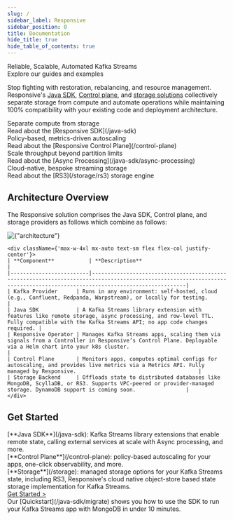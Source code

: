 ```yaml
---
slug: /
sidebar_label: Responsive
sidebar_position: 0
title: Documentation
hide_title: true
hide_table_of_contents: true
---
```



<div className={
    'bg-gradient-to-r from-[#FF781D] via-[#B800B5] to-[#007AFF] inline-block text-transparent bg-clip-text text-4xl font-semibold'
}>
    Reliable, Scalable, Automated Kafka Streams
</div>
<div className={'text-gray-400 text-2xl'}>Explore our guides and examples</div>

<div className={'h-4'}/>

Stop fighting with restoration, rebalancing, and resource management. Responsive's [Java SDK](/java-sdk),
[Control plane](/control-plane), and [storage solutions](/storage) collectively separate storage from
compute and automate operations while maintaining 100% compatibility with your existing code and deployment
architecture.

<div className={'grid md:grid-cols-2 gap-3 pt-4 pb-8 max-w-4xl mx-auto'}>
    <div className={'rounded-xl border border-gray-300 border-dashed p-4 flex flex-col items-center'}>
        <div className={'flex gap-1 items-center'}>
            <div className={'inline-block mt-2'}><Icons.terminal /></div>
            <div className={'font-semibold lg:text-lg'}>Separate compute from storage</div>
        </div>
        <div>Read about the [Responsive SDK](/java-sdk)</div>
    </div>
    <div className={'rounded-xl border border-gray-300 border-dashed p-4 flex flex-col items-center'}>
        <div className={'flex gap-1 items-center'}>
            <div className={'inline-block mt-2'}><Icons.cloud /></div>
            <div className={'font-semibold lg:text-lg'}>Policy-based, metrics-driven autoscaling</div>
        </div>
        <div>Read about the [Responsive Control Plane](/control-plane)</div>
    </div>
    <div className={'rounded-xl border border-gray-300 border-dashed p-4 flex flex-col items-center'}>
        <div className={'flex gap-1 items-center'}>
            <div className={'inline-block mt-2'}><Icons.bolt /></div>
            <div className={'font-semibold lg:text-lg'}>Scale throughput beyond partition limits</div>
        </div>
        <div>Read about the [Async Processing](/java-sdk/async-processing)</div>
    </div>
    <div className={'rounded-xl border border-gray-300 border-dashed p-4 flex flex-col items-center'}>
        <div className={'flex gap-1 items-center'}>
            <div className={'inline-block mt-2'}><Icons.dbSmile /></div>
            <div className={'font-semibold lg:text-lg'}>Cloud-native, bespoke streaming storage</div>
        </div>
        <div>Read about the [RS3](/storage/rs3) storage engine</div>
    </div>
</div>

## Architecture Overview
The Responsive solution comprises the Java SDK, Control plane, and storage providers as follows which combine as follows:

<div className={'grid lg:grid-cols-2 gap-4'}>
    <div className={'flex flex-col items-center mb-8 aspect-square max-w-[400px] mx-auto'}>
        <img
            alt={"architecture"}
            src={require('/static/img/docs/concepts/architecture/architecture.png').default}
            className={'my-auto'}
        />
    </div>

    <div className={'max-w-4xl mx-auto text-sm flex flex-col justify-center'}>
    | **Component**           | **Description**                                                                                                                                                          |
    |-------------------------|--------------------------------------------------------------------------------------------------------------------------------------------------------------------------|
    | Kafka Provider      | Runs in any environment: self-hosted, cloud (e.g., Confluent, Redpanda, Warpstream), or locally for testing.                                                             |
    | Java SDK            | A Kafka Streams library extension with features like remote storage, async processing, and row-level TTL. Fully compatible with the Kafka Streams API; no app code changes required. |
    | Responsive Operator | Manages Kafka Streams apps, scaling them via signals from a Controller in Responsive’s Control Plane. Deployable via a Helm chart into your k8s cluster.                                       |
    | Control Plane       | Monitors apps, computes optimal configs for autoscaling, and provides live metrics via a Metrics API. Fully managed by Responsive.                                       |
    | Storage Backend     | Offloads state to distributed databases like MongoDB, ScyllaDB, or RS3. Supports VPC-peered or provider-managed storage. DynamoDB support is coming soon.                |
    </div>
</div>

## Get Started
<div className={'grid grid-cols-3'}>
    <div className={'border border-dashed p-2 border-gray-300 rounded-tl'}>
        <div>[**Java SDK**](/java-sdk): Kafka Streams library extensions that enable remote state,
            calling external services at scale with Async processing, and more.</div>
    </div>
    <div className={'border border-dashed p-2 border-gray-300'}>
        <div>[**Control Plane**](/control-plane): policy-based autoscaling for your apps, one-click observability, and more.</div>
    </div>
    <div className={'border border-dashed p-2 border-gray-300 rounded-tr'}>
        <div>[**Storage**](/storage): managed storage options for your Kafka Streams state, including RS3, Responsive's cloud native object-store based state storage implementation for Kafka Streams.</div>
    </div>
</div>

<div className={'flex items-center gap-1 p-4 border border-dashed border-gray-300 rounded'}>
    <a href={'/java-sdk/quickstart'}>
        <div className={'mx-4 px-3 py-1 bg-black text-white rounded-xl flex items-center justify-center w-32'}>
            <div>Get Started ></div>
        </div>
    </a>
    <div>Our [Quickstart](/java-sdk/migrate) shows you how to use the SDK to run your Kafka Streams app with MongoDB in under 10 minutes.</div>
</div>